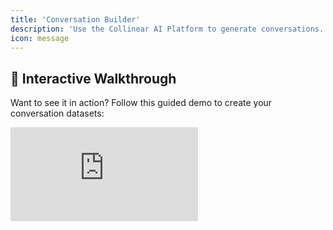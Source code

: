 ```yaml
---
title: 'Conversation Builder'
description: 'Use the Collinear AI Platform to generate conversations.'
icon: message
---
```



## 🎥 Interactive Walkthrough

Want to see it in action? Follow this guided demo to create your conversation datasets:

<div style={{ position: 'relative', paddingBottom: 'calc(56.67989417989418% + 41px)', height: 0, width: '100%' }}>
      <iframe
        src="https://demo.arcade.software/86hWA7l4XVu2fcHkY5Kp?embed&embed_mobile=tab&embed_desktop=inline&show_copy_link=true"
        title="Effortlessly Evaluate and Enhance AI Models with Collinear AI"
        frameBorder="0"
        loading="lazy"
        allowFullScreen
        allow="clipboard-write"
        style={{ position: 'absolute', top: 0, left: 0, width: '100%', height: '100%', colorScheme: 'light' }}
      />
    </div>